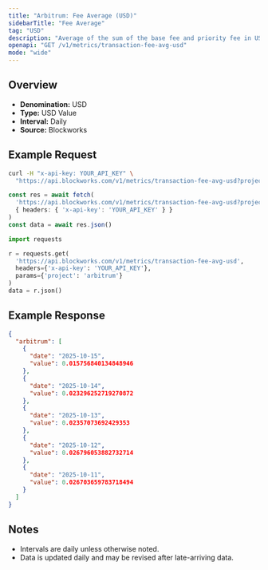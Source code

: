 ```yaml
---
title: "Arbitrum: Fee Average (USD)"
sidebarTitle: "Fee Average"
tag: "USD"
description: "Average of the sum of the base fee and priority fee in USD that day"
openapi: "GET /v1/metrics/transaction-fee-avg-usd"
mode: "wide"
---
```


## Overview

- **Denomination:** USD
- **Type:** USD Value
- **Interval:** Daily
- **Source:** Blockworks

## Example Request

<CodeGroup>

```bash cURL
curl -H "x-api-key: YOUR_API_KEY" \
  "https://api.blockworks.com/v1/metrics/transaction-fee-avg-usd?project=arbitrum"
```

```typescript TypeScript
const res = await fetch(
  'https://api.blockworks.com/v1/metrics/transaction-fee-avg-usd?project=arbitrum',
  { headers: { 'x-api-key': 'YOUR_API_KEY' } }
)
const data = await res.json()
```

```python Python
import requests

r = requests.get(
  'https://api.blockworks.com/v1/metrics/transaction-fee-avg-usd',
  headers={'x-api-key': 'YOUR_API_KEY'},
  params={'project': 'arbitrum'}
)
data = r.json()
```

</CodeGroup>

## Example Response

```json
{
  "arbitrum": [
    {
      "date": "2025-10-15",
      "value": 0.015756840134848946
    },
    {
      "date": "2025-10-14",
      "value": 0.023296252719270872
    },
    {
      "date": "2025-10-13",
      "value": 0.02357073692429353
    },
    {
      "date": "2025-10-12",
      "value": 0.026796053882732714
    },
    {
      "date": "2025-10-11",
      "value": 0.026703659783718494
    }
  ]
}
```

## Notes
- Intervals are daily unless otherwise noted.
- Data is updated daily and may be revised after late-arriving data.